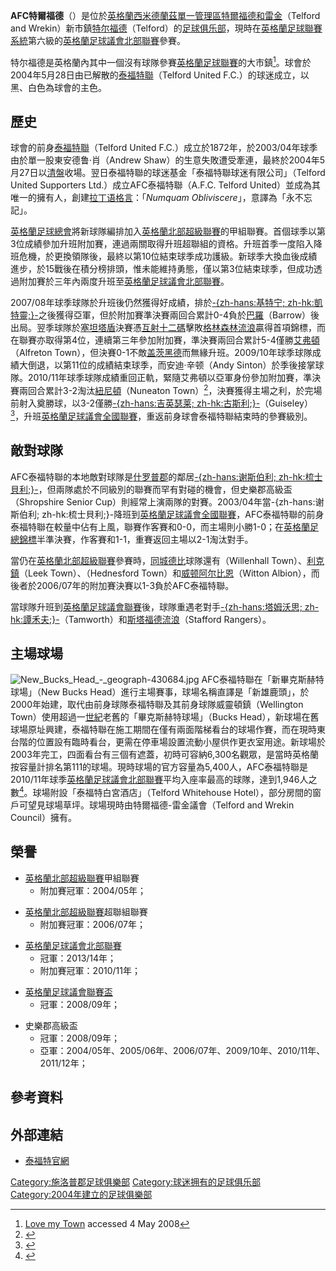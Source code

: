 {{Refimprove|time=2021-11-28T08:10:00+00:00}}
{{noteTA|G1=足球|G2=FAcup
|T=zh-hans:AFC特尔福德联; zh-hk:AFC泰福特聯;
|1=zh-hans:AFC特尔福德联; zh-hk:AFC泰福特聯;
|2=zh-hans:特尔福德; zh-hk:泰福特;
|3=zh-hans:什罗普郡; zh-tw:施洛普郡; zh-hk:史樂郡;
}}
{{Infobox football club
| clubname      = AFC特爾福德<br />''AFC Telford United''
| image         = [[File:Telford_United.png|150px]]
| fullname      = Association Football Club<br /> Telford United
| nickname      = ''The Bucks''、''Lillywhites''
| founded       = 2004年
| ground        = 新畢克斯赫特球場<br />（New Bucks Head）
| city          = [[特尔福德|特尔福德]]
| capacity      = 5,600
| chairman      = 伊恩·杜斯亞<br />（Ian Dosser）
| manager = {{le|Gavin Cowan (footballer)||Gavin Cowan}}
| league = {{English football updater|AFCTelfU}}
| season = {{English football updater|AFCTelfU2}}
| position = {{English football updater|AFCTelfU3}}
| website = http://www.telfordunited.com/default.aspx
| pattern_la1=_domzale1819t|pattern_b1=_domzale1819t|pattern_ra1=_domzale1819t|pattern_sh1=_domzale1819t|pattern_so1=
| leftarm1=FFFFFF|body1=FFFFFF|rightarm1=FFFFFF|shorts1=000000|socks1=000000
| pattern_la2=_getafe1718a|pattern_b2=_getafe1718a|pattern_ra2=_getafe1718a|pattern_sh2=_getafe1718a
| leftarm2=FF0000|body2=FF0000|rightarm2=FF0000|shorts2=FF0000|socks2=FF0000
| pattern_la3=|pattern_b3=_isloch1819a|pattern_ra3=|pattern_sh3=
| leftarm3=3300CC|body3=3300CC|rightarm3=3300CC|shorts3=3300CC|socks3=3300CC
}}
'''AFC特爾福德'''（{{lang-en|'''A.F.C. Telford United'''}}）是位於[[英格蘭|英格蘭]][[西米德蘭茲|西米德蘭茲]][[單一管理區|單一管理區]][[特爾福德和雷金|特爾福德和雷金]]（Telford and Wrekin）新市鎮[[特尔福德|特尔福德]]（Telford）的[[足球俱乐部|足球俱乐部]]，現時在[[英格蘭足球聯賽系統|英格蘭足球聯賽系統]]第六級的[[英格蘭足球議會北部聯賽|英格蘭足球議會北部聯賽]]參賽。

特尔福德是英格蘭內其中一個沒有球隊參賽[[英格蘭足球聯賽|英格蘭足球聯賽]]的大市鎮<ref>[http://www.lovemytown.co.uk/FootballTeams/FootballTeamsTable6.asp Love my Town] {{Wayback|url=http://www.lovemytown.co.uk/FootballTeams/FootballTeamsTable6.asp |date=20110928101953 }} accessed 4 May 2008</ref>。球會於2004年5月28日由已解散的[[泰福特聯足球會|泰福特聯]]（Telford United F.C.）的球迷成立，以黑、白色為球會的主色。

==歷史==
球會的前身[[泰福特聯足球會|泰福特聯]]（Telford United F.C.）成立於1872年，於2003/04年球季由於單一股東安德鲁·肖（Andrew Shaw）的生意失敗遭受牽連，最終於2004年5月27日以[[清盤|清盤]]收場。翌日泰福特聯的球迷基金「泰福特聯球迷有限公司」（Telford United Supporters Ltd.）成立AFC泰福特聯（A.F.C. Telford United）並成為其唯一的擁有人，創建[[拉丁语|拉丁语]][[座右銘|格言]]：「''Numquam Obliviscere''」，意譯為「永不忘記」。

[[英格蘭足球總會|英格蘭足球總會]]將新球隊編排加入[[英格蘭北部超級聯賽|英格蘭北部超級聯賽]]的甲組聯賽。首個球季以第3位成績參加升班附加賽，連過兩關取得升班超聯組的資格。升班首季一度陷入降班危機，於更換領隊後，最終以第10位結束球季成功護級。新球季大換血後成績進步，於15戰後在積分榜排頭，惟未能維持勇態，僅以第3位結束球季，但成功透過附加賽於三年內兩度升班至[[英格蘭足球議會北部聯賽|英格蘭足球議會北部聯賽]]。

2007/08年球季球隊於升班後仍然獲得好成績，排於[[基特宁足球俱乐部|-{zh-hans:基特宁; zh-hk:凱特靈;}-]]之後獲得亞軍，但於附加賽準決賽兩回合累計0-4負於[[巴罗足球俱乐部|巴羅]]（Barrow）後出局。翌季球隊於[[英格蘭足球議會聯賽盃|塞坦塔盾]]決賽憑[[互射十二碼|互射十二碼]]擊敗[[格林森林流浪足球俱乐部|格林森林流浪]]贏得首項錦標，而在聯賽亦取得第4位，連續第三年參加附加賽，準決賽兩回合累計5-4僅勝[[阿尔费登镇足球俱乐部|艾弗頓]]（Alfreton Town），但決賽0-1不敵[[盖茨黑德足球俱乐部|盖茨黑德]]而無緣升班。2009/10年球季球隊成績大倒退，以第11位的成績結束球季，而安迪·辛顿（Andy Sinton）於季後接掌球隊。2010/11年球季球隊成績重回正軌，緊隨艾弗頓以亞軍身份參加附加賽，準決賽兩回合累計3-2淘汰[[紐尼頓鎮足球會|紐尼頓]]（Nuneaton Town）<ref>{{cite news |language=en |url=http://news.bbc.co.uk/sport2/hi/football/eng_conf/9479919.stm |title=AFC Telford United 2-1 Nuneaton Town |publisher=''[[BBC_Sport|BBC Sport]]'' |date=2011-05-09 |accessdate=2011-09-20 |archive-date=2011-05-19 |archive-url=https://web.archive.org/web/20110519144819/http://news.bbc.co.uk/sport2/hi/football/eng_conf/9479919.stm |dead-url=no }}</ref>，決賽獲得主場之利，於完場前射入奠勝球，以3-2僅勝[[古斯利足球俱乐部|-{zh-hans:吉英瑟莱; zh-hk:古斯利;}-]]（Guiseley）<ref>{{cite news |language=en |url=http://news.bbc.co.uk/sport2/hi/football/13379863.stm |title=AFC Telford 3-2 Guiseley |publisher=''[[BBC_Sport|BBC Sport]]'' |date=2011-05-15 |accessdate=2011-09-20 |archive-date=2011-05-21 |archive-url=https://web.archive.org/web/20110521043219/http://news.bbc.co.uk/sport2/hi/football/13379863.stm |dead-url=no }}</ref>，升班[[英格蘭足球議會全國聯賽|英格蘭足球議會全國聯賽]]，重返前身球會泰福特聯結束時的參賽級別。

==敵對球隊==
AFC泰福特聯的本地敵對球隊是[[什罗普郡|什罗普郡]]的鄰居[[谢斯伯利足球俱乐部|-{zh-hans:谢斯伯利; zh-hk:梳士貝利;}-]]，但兩隊處於不同級別的聯賽而罕有對碰的機會，但史樂郡高級盃（Shropshire Senior Cup）則經常上演兩隊的對賽。2003/04年當-{zh-hans:谢斯伯利; zh-hk:梳士貝利;}-降班到[[英格蘭足球議會全國聯賽|英格蘭足球議會全國聯賽]]，AFC泰福特聯的前身泰福特聯在較量中佔有上風，聯賽作客賽和0-0，而主場則小勝1-0；在[[英格蘭足總錦標|英格蘭足總錦標]]半準決賽，作客賽和1-1，重賽返回主場以2-1淘汰對手。

當仍在[[英格蘭北部超級聯賽|英格蘭北部超級聯賽]]參賽時，[[同城德比|同城德比]]球隊還有{{link-en|威倫賀爾鎮|Willenhall Town F.C.}}（Willenhall Town）、[[利克鎮足球會|利克鎮]]（Leek Town）、{{link-en|汉德尼斯福德镇|Hednesford Town F.C.}}（Hednesford Town）和[[威頓維奇足球會|威顿阿尔比恩]]（Witton Albion），而後者於2006/07年的附加賽決賽以1-3負於AFC泰福特聯。

當球隊升班到[[英格蘭足球議會聯賽|英格蘭足球議會聯賽]]後，球隊重遇老對手[[塔姆沃思足球俱乐部|-{zh-hans:塔姆沃思; zh-hk:譚禾夫;}-]]（Tamworth）和[[斯塔福德流浪者足球會|斯塔福德流浪]]（Stafford Rangers）。

{{Unreferenced section}}

==主場球場==
[[File:New_Bucks_Head_-_geograph-430684.jpg|thumb]]
AFC泰福特聯在「新畢克斯赫特球場」（New Bucks Head）進行主場賽事，球場名稱直譯是「新雄鹿頭」，於2000年始建，取代由前身球隊泰福特聯及其前身球隊威靈頓鎮（Wellington Town）使用超過一[[世紀|世紀]]老舊的「畢克斯赫特球場」（Bucks Head），新球場在舊球場原址興建，泰福特聯在施工期間在僅有兩面階梯看台的球場作賽，而在現時東台階的位置設有臨時看台，更需在停車場設置流動小屋供作更衣室用途。新球場於2003年完工，四面看台有三個有遮蓋，初時可容納6,300名觀眾，是當時英格蘭按容量計排名第111的球場。現時球場的官方容量為5,400人，AFC泰福特聯是2010/11年球季[[英格蘭足球議會北部聯賽|英格蘭足球議會北部聯賽]]平均入座率最高的球隊，達到1,946人之數<ref>{{Cite web |url=http://www.mikeavery.co.uk/DivisionalAttendance2011Average.htm |title=Average Attendances 2010/11 |accessdate=2011-09-20 |archive-date=2011-10-03 |archive-url=https://web.archive.org/web/20111003143004/http://www.mikeavery.co.uk/DivisionalAttendance2011Average.htm |dead-url=yes }}</ref>。球場附設「泰福特白宮酒店」（Telford Whitehouse Hotel），部分房間的窗戶可望見球場草坪。球場現時由特爾福德-雷金議會（Telford and Wrekin Council）擁有。

==榮譽==
* [[英格蘭北部超級聯賽|英格蘭北部超級聯賽]]甲組聯賽
** 附加賽冠軍：2004/05年；

*  [[英格蘭北部超級聯賽|英格蘭北部超級聯賽]]超聯組聯賽 
** 附加賽冠軍：2006/07年；

* [[英格蘭足球議會北部聯賽|英格蘭足球議會北部聯賽]]
** 冠軍：2013/14年；
** 附加賽冠軍：2010/11年；

* [[英格蘭足球議會聯賽盃|英格蘭足球議會聯賽盃]] 
** 冠軍：2008/09年；

* 史樂郡高級盃
** 冠軍：2008/09年；
** 亞軍：2004/05年、2005/06年、2006/07年、2009/10年、2010/11年、2011/12年；

==參考資料==
{{reflist}}

==外部連結==
*[http://www.telfordutd.co.uk 泰福特官網]{{Wayback|url=http://www.telfordutd.co.uk/ |date=20110724171525 }}


{{DEFAULTSORT:AF Telford United}}
[[Category:施洛普郡足球俱樂部|Category:施洛普郡足球俱樂部]]
[[Category:球迷拥有的足球俱乐部|Category:球迷拥有的足球俱乐部]]
[[Category:2004年建立的足球俱樂部|Category:2004年建立的足球俱樂部]]